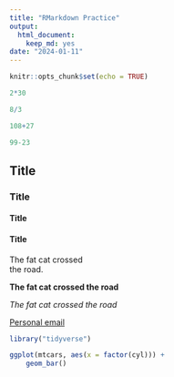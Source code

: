 ```yaml
---
title: "RMarkdown Practice"
output: 
  html_document: 
    keep_md: yes
date: "2024-01-11"
---
```


```r
knitr::opts_chunk$set(echo = TRUE)
```

```r
2*30
```

```r
8/3
```

```r
108+27
```

```r
99-23
```


## Title
### Title
#### Title
#### Title


The fat cat crossed   
the road. 

**The fat cat crossed the road**

_The fat cat crossed the road_

[Personal email](ketzhang@ucdavis.edu)

```r
library("tidyverse")
```

```r
ggplot(mtcars, aes(x = factor(cyl))) +
    geom_bar()
```
